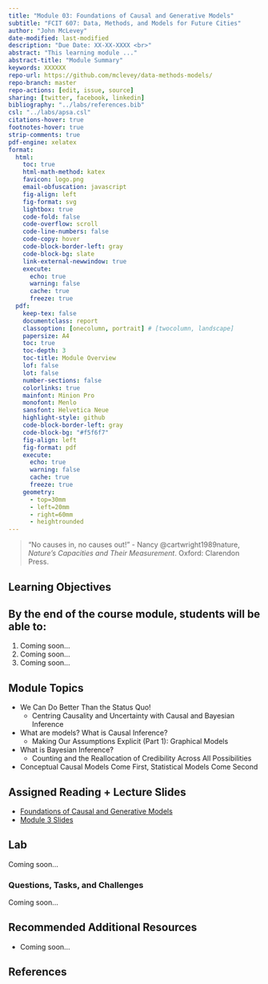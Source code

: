 ```yaml
---
title: "Module 03: Foundations of Causal and Generative Models"
subtitle: "FCIT 607: Data, Methods, and Models for Future Cities"
author: "John McLevey"
date-modified: last-modified
description: "Due Date: XX-XX-XXXX <br>"
abstract: "This learning module ..."
abstract-title: "Module Summary"
keywords: XXXXXX
repo-url: https://github.com/mclevey/data-methods-models/
repo-branch: master
repo-actions: [edit, issue, source]
sharing: [twitter, facebook, linkedin]
bibliography: "../labs/references.bib"
csl: "../labs/apsa.csl"
citations-hover: true
footnotes-hover: true
strip-comments: true
pdf-engine: xelatex
format:
  html:
    toc: true
    html-math-method: katex
    favicon: logo.png
    email-obfuscation: javascript
    fig-align: left
    fig-format: svg
    lightbox: true
    code-fold: false
    code-overflow: scroll
    code-line-numbers: false
    code-copy: hover
    code-block-border-left: gray 
    code-block-bg: slate
    link-external-newwindow: true
    execute:
      echo: true
      warning: false
      cache: true
      freeze: true
  pdf:
    keep-tex: false
    documentclass: report
    classoption: [onecolumn, portrait] # [twocolumn, landscape]
    papersize: A4
    toc: true
    toc-depth: 3
    toc-title: Module Overview
    lof: false
    lot: false
    number-sections: false
    colorlinks: true
    mainfont: Minion Pro
    monofont: Menlo
    sansfont: Helvetica Neue
    highlight-style: github
    code-block-border-left: gray
    code-block-bg: "#f5f6f7"
    fig-align: left
    fig-format: pdf
    execute:
      echo: true
      warning: false
      cache: true
      freeze: true
    geometry:
      - top=30mm
      - left=20mm
      - right=60mm
      - heightrounded
---
```


> “No causes in, no causes out!”
> - Nancy @cartwright1989nature, *Nature's Capacities and Their Measurement*. Oxford: Clarendon Press.

## Learning Objectives

:::{.callout-note collapse="false"}
## By the end of the course module, students will be able to: 
1. Coming soon...
2. Coming soon...
3. Coming soon...
:::

## Module Topics

- We Can Do Better Than the Status Quo! 
	- Centring Causality and Uncertainty with Causal and Bayesian Inference
- What are models? What is Causal Inference? 
  - Making Our Assumptions Explicit (Part 1): Graphical Models
- What is Bayesian Inference? 
	- Counting and the Reallocation of Credibility Across All Possibilities
- Conceptual Causal Models Come First, Statistical Models Come Second

## Assigned Reading + Lecture Slides

- [Foundations of Causal and Generative Models](../../labs/chapters/3-causal-generative-models.qmd)
- [Module 3 Slides](../../slides/Slides-03.qmd)

## Lab

Coming soon...

### Questions, Tasks, and Challenges

Coming soon...

## Recommended Additional Resources

- Coming soon...

## References